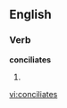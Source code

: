 
==English==

===Verb===
'''conciliates'''

# {{third-person singular of|[[conciliate]]}}

[[vi:conciliates]]